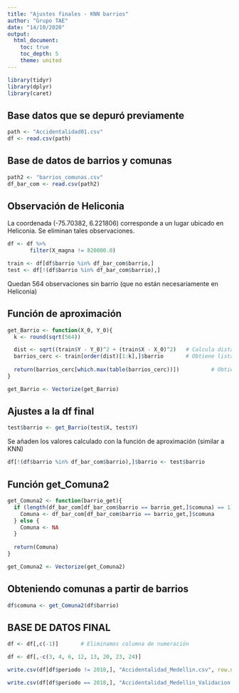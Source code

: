 ```yaml
---
title: "Ajustes finales - KNN barrios"
author: "Grupo TAE"
date: "14/10/2020"
output:
  html_document:
    toc: true
    toc_depth: 5
    theme: united
---
```


```r
library(tidyr)
library(dplyr)
library(caret)
```


## Base datos que se depuró previamente

```r
path <- "Accidentalidad01.csv"
df <- read.csv(path)
```

## Base de datos de barrios y comunas

```r
path2 <- "barrios_comunas.csv" 
df_bar_com <- read.csv(path2)
```


## Observación de Heliconia 

La coordenada (-75.70382, 6.221806) corresponde a un lugar ubicado en Heliconia. Se eliminan tales observaciones. 

```r
df <- df %>%
       filter(X_magna != 820000.0)

train <- df[df$barrio %in% df_bar_com$barrio,]
test <- df[!(df$barrio %in% df_bar_com$barrio),]
```

Quedan 564 observaciones sin barrio (que no están necesariamente en Heliconia)

## Función de aproximación

```r
get_Barrio <- function(X_0, Y_0){
  k <- round(sqrt(564))

  dist <- sqrt((train$Y - Y_0)^2 + (train$X - X_0)^2)   # Calcula distancia euclideana
  barrios_cerc <- train[order(dist)[1:k],]$barrio       # Obtiene lista de los barrios de los k puntos más cercanos
  
  return(barrios_cerc[which.max(table(barrios_cerc))])          # Obtiene el valor más frecuente de barrio en elos puntos cercanos
}

get_Barrio <- Vectorize(get_Barrio)
```

## Ajustes a la df final

```r
test$barrio <- get_Barrio(test$X, test$Y) 
```

Se añaden los valores calculado con la función de aproximación (similar a KNN)

```r
df[!(df$barrio %in% df_bar_com$barrio),]$barrio <- test$barrio
```

## Función get_Comuna2

```r
get_Comuna2 <- function(barrio_get){
  if (length(df_bar_com[df_bar_com$barrio == barrio_get,]$comuna) == 1){
    Comuna <- df_bar_com[df_bar_com$barrio == barrio_get,]$comuna
  } else {
    Comuna <- NA
  }
  
  return(Comuna)
}

get_Comuna2 <- Vectorize(get_Comuna2)

```

## Obteniendo comunas a partir de barrios

```r
df$comuna <- get_Comuna2(df$barrio)
```

## BASE DE DATOS FINAL

```r
df <- df[,c(-1)]       # Eliminamos columna de numeración
```

```r
df <- df[,-c(3, 4, 6, 12, 13, 20, 23, 24)]
```

```r
write.csv(df[df$periodo != 2018,], "Accidentalidad_Medellin.csv", row.names = FALSE)
```

```r
write.csv(df[df$periodo == 2018,], "Accidentalidad_Medellin_Validacion.csv", row.names = FALSE)
```

